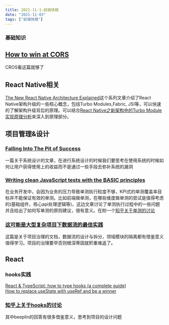 ```yaml
---
title: 2021-11-1-前端快报
date: "2021-11-03"  
tags: ["前端快报"]
---
```


### 基础知识  
## [How to win at CORS](https://jakearchibald.com/2021/cors/)
CROS看这篇就够了

## React Native相关
[The New React Native Architecture Explained](https://formidable.com/blog/2019/react-codegen-part-1/)这个系列文章介绍了React Native架构升级的一些核心概念，包括Turbo Modules,Fabric, JSI等，可以快速的了解架构升级背后的原理。可以结合[React Native之新架构中的Turbo Module实现原理分析](https://www.cnblogs.com/ludashi/p/15381067.html)来深入到原理部分。

## 项目管理&设计  
### [Falling Into The Pit of Success](https://blog.codinghorror.com/falling-into-the-pit-of-success/)
一篇关于系统设计的文章，在进行系统设计的时候我们要思考在使用系统的时候如何让用户获得使用上的收益而不是通过一些手段去弥补系统的漏洞

### [Writing clean JavaScript tests with the BASIC principles](https://yonigoldberg.medium.com/fighting-javascript-tests-complexity-with-the-basic-principles-87b7622eac9a)
在业务开发中，会因为业务的压力导致单测执行粒度不够，KPI式的单测覆盖率目标并不能保证有效的单测。比如前端做单测，在哪些维度做单测的尝试是值得考虑的(基础组件，核心api处理逻辑等)，这边文章讨论了单测执行过程中的一些问题并且给出了如何写单测的原则建议，很有意义。在附一个[知乎关于单测的讨论](https://www.zhihu.com/question/27081528/answer/1872155062)  

### [这可能是大型复杂项目下数据流的最佳实践](https://mp.weixin.qq.com/s/g5ZjQt9F1UUryisEW1csSA)  
这篇是关于项目治理的文档，数据流的设计与拆分，领域模块的隔离都有借鉴意义值得学习。项目的治理要早否则根深蒂固就积重难返了。

## React

### hooks实践  

[React & TypeScript: how to type hooks (a complete guide)](https://devtrium.com/posts/react-typescript-how-to-type-hooks)  
[How to replace useState with useRef and be a winner](https://thoughtspile.github.io/2021/10/18/non-react-state/)

### [知乎上关于hooks的讨论](https://www.zhihu.com/question/468249924/answer/1968728853)
其中beeplin的回答有很多借鉴意义，思考到项目的设计问题